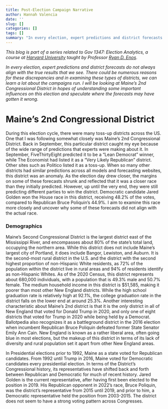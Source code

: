 ```yaml
---
title: Post-Election Campaign Narrative
author: Hannah Valencia
date: ''
slug: []
categories: []
tags: []
summary: "In every election, expert predictions and district forecasts do not always align with the true results that we see. There could be numerous reasons for these discrepancies and in examining these types of districts, we can learn a lot about the campaigns run. I will be looking at Maine's 2nd Congressional District in hopes of understanding some important influences on this election and speculate where the forecasts may have gotten it wrong."
---
```


*This blog is part of a series related to Gov 1347: Election Analytics, a course at [Harvard University](https://www.harvard.edu/) taught by Professor [Ryan D. Enos](http://ryandenos.com/)*.

*In every election, expert predictions and district forecasts do not always align with the true results that we see. There could be numerous reasons for these discrepancies and in examining these types of districts, we can learn a lot about the campaigns run. I will be looking at Maine's 2nd Congressional District in hopes of understanding some important influences on this election and speculate where the forecasts may have gotten it wrong.*

# Maine's 2nd Congressional District

During this election cycle, there were many toss-up districts across the US. One that I was following somewhat closely was Maine's 2nd Congressional District. Back in September, this particular district caught my eye because of the wide range of predictions that experts were making about it. In September, FiveThirtyEight predicted it to be a "Lean Democrat" winner, while The Economist had listed it as a "Very Likely Republican" district. Other sites such as Politico listed it as a toss-up. When so many other districts had similar predictions across all models and forecasting websites, this district was an anomaly. As the election day drew closer, the margins on some of these forecasts shrunk and reflected that it was a closer race than they initially predicted. However, up until the very end, they were still predicting different parties to win the district. Democratic candidate Jared Golden won the House race in this district, receiving 48.2% of the votes, compared to Republican Bruce Poliquin's 44.9%. I aim to examine this race more closely and uncover why some of these forecasts did not align with the actual race. 

### Demographics

Maine's Second Congressional District is the largest district east of the Mississippi River, and encompasses about 80% of the state's total land, occupying the northern area. While this district does not include Maine's largest city of Portland, it does include Bangor, Lewiston, and Auburn. It is the second-most rural district in the U.S. and the district with the second highest proportion of non-Hispanic White residents, as 72% of the population within the district live in rural areas and 94% of residents identify as non-Hispanic Whites. As of the 2020 Census, this district represents about 680,000 individuals, with a population that is 49.3% male and 50.7% female. The medium household income in this district is $51,585, making it poorer than most other New England districts. While the high school graduation rate is relatively high at 92.1%, the college graduation rate in the district falls on the lower end at around 25.3%. Another interesting characteristic about Maine's 2nd district is that it is the *only* district in all of New England that voted for Donald Trump in 2020, and only one of eight districts that voted for Trump in 2020 while being held by a Democrat. Ballotpedia also recognizes it as a battleground district in the 2016 election when incumbent Republican Bruce Poliquin defeated former State Senator Emily Ann Cain. New England is known as a rather liberal area, often going blue in most elections, but the makeup of this district in terms of its lack of diversity and rural population set it apart from other New England areas.

In Presidential elections prior to 1992, Maine as a state voted for Republican candidates. From 1992 until Trump in 2016, Maine voted for Democratic candidates every presidential election. In terms of the District's Congressional history, its representatives have shifted back and forth between Republican and Democratic for much of recent history. Jared Golden is the current representative, after having first been elected to the position in 2019. His Republican opponent in 2022's race, Bruce Poliquin, was the district's representative from 2015 until 2019, and prior to him, a Democratic representative held the position from 2003-2015. The district does not seem to have a strong voting pattern across Congresses. 






























